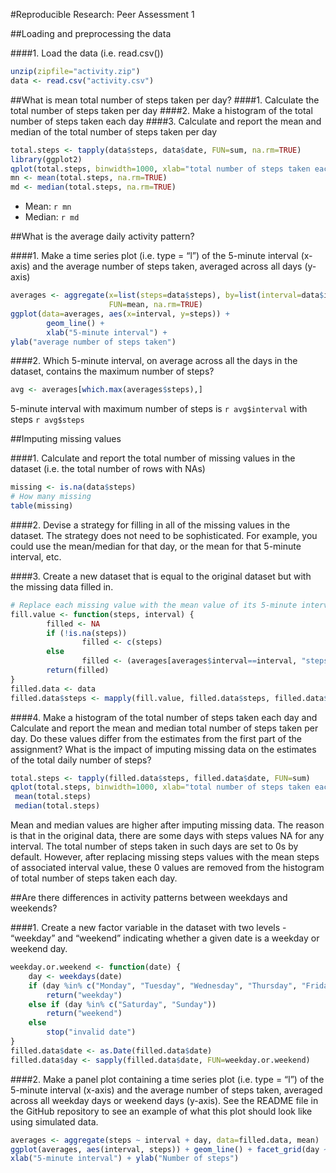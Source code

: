 
#Reproducible Research: Peer Assessment 1


##Loading and preprocessing the data



####1. Load the data (i.e. read.csv())

```r
unzip(zipfile="activity.zip")
data <- read.csv("activity.csv")
```


##What is mean total number of steps taken per day?
####1. Calculate the total number of steps taken per day
####2. Make a histogram of the total number of steps taken each day
####3. Calculate and report the mean and median of the total number of steps taken per day
```r
total.steps <- tapply(data$steps, data$date, FUN=sum, na.rm=TRUE)
library(ggplot2)
qplot(total.steps, binwidth=1000, xlab="total number of steps taken each day")
mn <- mean(total.steps, na.rm=TRUE)
md <- median(total.steps, na.rm=TRUE)
```
  - Mean: `r mn`
  - Median: `r md`


##What is the average daily activity pattern?

####1. Make a time series plot (i.e. type = "l") of the 5-minute interval (x-axis) and the average number of steps taken, averaged across all days (y-axis)
```r
averages <- aggregate(x=list(steps=data$steps), by=list(interval=data$interval),
                      FUN=mean, na.rm=TRUE)
ggplot(data=averages, aes(x=interval, y=steps)) +
        geom_line() +
        xlab("5-minute interval") +
ylab("average number of steps taken")
```

####2. Which 5-minute interval, on average across all the days in the dataset, contains the maximum number of steps?
```r
avg <- averages[which.max(averages$steps),]
```
  5-minute interval with maximum number of steps is   `r avg$interval`  with steps `r avg$steps` 


##Imputing missing values

####1. Calculate and report the total number of missing values in the dataset (i.e. the total number of rows with NAs)
```r
missing <- is.na(data$steps)
# How many missing
table(missing)
```
  
  
####2. Devise a strategy for filling in all of the missing values in the dataset. The strategy does not need to be sophisticated. For example, you could use the mean/median for that day, or the mean for that 5-minute interval, etc.

####3. Create a new dataset that is equal to the original dataset but with the missing data filled in.
```r
# Replace each missing value with the mean value of its 5-minute interval
fill.value <- function(steps, interval) {
        filled <- NA
        if (!is.na(steps))
                filled <- c(steps)
        else
                filled <- (averages[averages$interval==interval, "steps"])
        return(filled)
}
filled.data <- data
filled.data$steps <- mapply(fill.value, filled.data$steps, filled.data$interval)

```


####4. Make a histogram of the total number of steps taken each day and Calculate and report the mean and median total number of steps taken per day. Do these values differ from the estimates from the first part of the assignment? What is the impact of imputing missing data on the estimates of the total daily number of steps?

```r
total.steps <- tapply(filled.data$steps, filled.data$date, FUN=sum)
qplot(total.steps, binwidth=1000, xlab="total number of steps taken each day")
 mean(total.steps)
 median(total.steps)
```

Mean and median values are higher after imputing missing data. The reason is that in the original data, there are some days with steps values NA for any interval. The total number of steps taken in such days are set to 0s by default. However, after replacing missing steps values with the mean steps of associated interval value, these 0 values are removed from the histogram of total number of steps taken each day.


##Are there differences in activity patterns between weekdays and weekends?

####1. Create a new factor variable in the dataset with two levels - "weekday" and "weekend" indicating whether a given date is a weekday or weekend day.

```r
weekday.or.weekend <- function(date) {
    day <- weekdays(date)
    if (day %in% c("Monday", "Tuesday", "Wednesday", "Thursday", "Friday"))
        return("weekday")
    else if (day %in% c("Saturday", "Sunday"))
        return("weekend")
    else
        stop("invalid date")
}
filled.data$date <- as.Date(filled.data$date)
filled.data$day <- sapply(filled.data$date, FUN=weekday.or.weekend)
```
####2. Make a panel plot containing a time series plot (i.e. type = "l") of the 5-minute interval (x-axis) and the average number of steps taken, averaged across all weekday days or weekend days (y-axis). See the README file in the GitHub repository to see an example of what this plot should look like using simulated data.
```r
averages <- aggregate(steps ~ interval + day, data=filled.data, mean)
ggplot(averages, aes(interval, steps)) + geom_line() + facet_grid(day ~ .) +
xlab("5-minute interval") + ylab("Number of steps")
```
